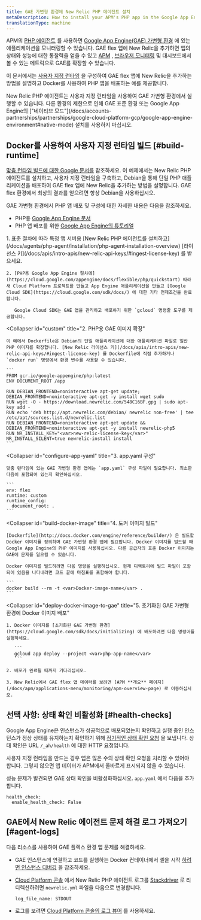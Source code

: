 ```yaml
---
title: GAE 가변형 환경에 New Relic PHP 에이전트 설치
metaDescription: How to install your APM's PHP app in the Google App Engine (GAE) flexible environment.
translationType: machine
---
```


APM의 [PHP 에이전트](/docs/agents/php-agent/getting-started/introduction-new-relic-php) 를 사용하면 [Google App Engine(GAE) 가변형 환경](https://cloud.google.com/appengine/docs/flexible/php/) 에 있는 애플리케이션을 모니터링할 수 있습니다. GAE flex 앱에 New Relic을 추가하면 앱의 상태와 성능에 대한 통찰력을 얻을 수 있고 [APM](/docs/apm/new-relic-apm/getting-started/introduction-new-relic-apm) , [브라우저 모니터링](/docs/browser/new-relic-browser/getting-started/introduction-new-relic-browser) 및 대시보드에서 볼 수 있는 메트릭으로 GAE를 확장할 수 있습니다.

이 문서에서는 [사용자 지정 런타임](https://cloud.google.com/appengine/docs/flexible/custom-runtimes/about-custom-runtimes) 을 구성하여 GAE flex 앱에 New Relic을 추가하는 방법을 설명하고 Docker를 사용하여 PHP 앱을 배포하는 예를 제공합니다.

<Callout variant="important">
  New Relic PHP 에이전트는 사용자 지정 런타임을 사용하여 GAE 가변형 환경에서 실행할 수 있습니다. 다른 환경의 제한으로 인해 GAE 표준 환경 또는 Google App Engine의 ["네이티브 모드"](/docs/accounts-partnerships/partnerships/google-cloud-platform-gcp/google-app-engine-environment#native-mode) 설치를 사용하지 마십시오.
</Callout>

## Docker를 사용하여 사용자 지정 런타임 빌드 [#build-runtime]

[맞춤 런타임 빌드에 대한 Google 문서를](https://cloud.google.com/appengine/docs/flexible/custom-runtimes/build) 참조하세요. 이 예제에서는 New Relic PHP 에이전트를 설치하고, 사용자 지정 런타임을 구축하고, Debian을 통해 단일 PHP 애플리케이션을 배포하여 GAE flex 앱에 New Relic을 추가하는 방법을 설명합니다. GAE flex 환경에서 최상의 결과를 얻으려면 항상 Debian을 사용하십시오.

GAE 가변형 환경에서 PHP 앱 배포 및 구성에 대한 자세한 내용은 다음을 참조하세요.

* PHP용 [Google App Engine 문서](https://cloud.google.com/appengine/docs/flexible/php/)
* PHP 앱 배포를 위한 [Google App Engine의 튜토리얼](https://cloud.google.com/appengine/docs/flexible/php/tutorials)

<CollapserGroup>
  <Collapser
    id="setup-gae"
    title="1. GAE 프로젝트 설정 및 종속성 설치"
  >
    1. 표준 절차에 따라 특정 앱 서버용 [New Relic PHP 에이전트를 설치하고](/docs/agents/php-agent/installation/php-agent-installation-overview) [라이선스 키](/docs/apis/intro-apis/new-relic-api-keys/#ingest-license-key) 를 받으세요.

    2. [PHP용 Google App Engine 절차에](https://cloud.google.com/appengine/docs/flexible/php/quickstart) 따라 새 Cloud Platform 프로젝트를 만들고 App Engine 애플리케이션을 만들고 [Google Cloud SDK](https://cloud.google.com/sdk/docs/) 에 대한 기타 전제조건을 완료합니다.

       Google Cloud SDK는 GAE 앱을 관리하고 배포하기 위한 `gcloud` 명령줄 도구를 제공합니다.
  </Collapser>

  <Collapser
    id="custom"
    title="2. PHP용 GAE 이미지 확장"
  >
    이 예에서 Dockerfile은 Debian의 단일 애플리케이션에 대한 애플리케이션 파일로 일반 PHP 이미지를 확장합니다. [New Relic 라이선스 키](/docs/apis/intro-apis/new-relic-api-keys/#ingest-license-key) 를 Dockerfile에 직접 추가하거나 `docker run` 명령에서 환경 변수를 사용할 수 있습니다.

    ```
    FROM gcr.io/google-appengine/php:latest
    ENV DOCUMENT_ROOT /app

    RUN DEBIAN_FRONTEND=noninteractive apt-get update; DEBIAN_FRONTEND=noninteractive apt-get -y install wget sudo
    RUN wget -O - https://download.newrelic.com/548C16BF.gpg | sudo apt-key add -
    RUN echo 'deb http://apt.newrelic.com/debian/ newrelic non-free' | tee /etc/apt/sources.list.d/newrelic.list
    RUN DEBIAN_FRONTEND=noninteractive apt-get update && DEBIAN_FRONTEND=noninteractive apt-get -y install newrelic-php5
    RUN NR_INSTALL_KEY="<var>new-relic-license-key</var>" NR_INSTALL_SILENT=true newrelic-install install
    ```
  </Collapser>

  <Collapser
    id="configure-app-yaml"
    title="3. app.yaml 구성"
  >
    맞춤 런타임이 있는 GAE 가변형 환경 앱에는 `app.yaml` 구성 파일이 필요합니다. 최소한 다음이 포함되어 있는지 확인하십시오.

    ```
    env: flex
    runtime: custom
    runtime_config:
      document_root: .
    ```
  </Collapser>

  <Collapser
    id="build-docker-image"
    title="4. 도커 이미지 빌드"
  >
    [Dockerfile](http://docs.docker.com/engine/reference/builder/) 은 빌드할 Docker 이미지를 정의하며 GAE 가변형 환경 앱에 필요합니다. Docker 이미지를 빌드할 때 Google App Engine의 PHP 이미지를 사용하십시오. 다른 공급자의 표준 Docker 이미지는 GAE에 문제를 일으킬 수 있습니다.

    Docker 이미지를 빌드하려면 다음 명령을 실행하십시오. 현재 디렉토리에 빌드 파일이 포함되어 있음을 나타내려면 코드 끝에 마침표를 포함해야 합니다.

    ```
    docker build --rm -t <var>Docker-image-name</var> .
    ```
  </Collapser>

  <Collapser
    id="deploy-docker-image-to-gae"
    title="5. 초기화된 GAE 가변형 환경에 Docker 이미지 배포"
  >
    1. Docker 이미지를 [초기화된 GAE 가변형 환경](https://cloud.google.com/sdk/docs/initializing) 에 배포하려면 다음 명령어를 실행하세요.

       ```
       gcloud app deploy --project <var>php-app-name</var>
       ```

    2. 배포가 완료될 때까지 기다리십시오.

    3. New Relic에서 GAE flex 앱 데이터를 보려면 [APM **개요** 페이지](/docs/apm/applications-menu/monitoring/apm-overview-page) 로 이동하십시오.
  </Collapser>
</CollapserGroup>

<InstallFeedback/>

## 선택 사항: 상태 확인 비활성화 [#health-checks]

Google App Engine은 인스턴스가 성공적으로 배포되었는지 확인하고 실행 중인 인스턴스가 정상 상태를 유지하는지 확인하기 위해 [정기적인 상태 확인 요청](https://cloud.google.com/appengine/docs/flexible/go/configuring-your-app-with-app-yaml#health_checks) 을 보냅니다. 상태 확인은 URL `/_ah/health` 에 대한 HTTP 요청입니다.

사용자 지정 런타임을 만드는 경우 앱은 많은 수의 상태 확인 요청을 처리할 수 있어야 합니다. 그렇지 않으면 앱 데이터가 APM에서 올바르게 표시되지 않을 수 있습니다.

성능 문제가 발견되면 GAE 상태 확인을 비활성화하십시오. `app.yaml` 에서 다음을 추가합니다.

```
health_check:
  enable_health_check: False
```

## GAE에서 New Relic 에이전트 문제 해결 로그 가져오기 [#agent-logs]

다음 리소스를 사용하여 GAE 플렉스 환경 앱 문제를 해결하세요.

* GAE 인스턴스에 연결하고 코드를 실행하는 Docker 컨테이너에서 셸을 시작 [하려면 인스턴스 디버깅](https://cloud.google.com/appengine/docs/flexible/php/debugging-an-instance) 을 참조하세요.

* [Cloud Platform 콘솔](https://cloud.google.com/compute/docs/console) 에서 New Relic PHP 에이전트 로그를 [Stackdriver](http://cloud.google.com/logging/docs/view/logs_viewer_v2) 로 리디렉션하려면 `newrelic.yml` 파일을 다음으로 변경합니다.

  ```
  log_file_name: STDOUT
  ```

* 로그를 보려면 [Cloud Platform 콘솔의 로그 뷰어](https://cloud.google.com/appengine/docs/flexible/php/writing-application-logs) 를 사용하세요.